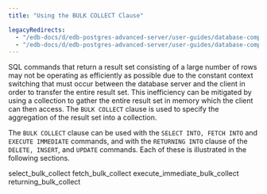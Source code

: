 ```yaml
---
title: "Using the BULK COLLECT Clause"

legacyRedirects:
  - "/edb-docs/d/edb-postgres-advanced-server/user-guides/database-compatibility-stored-procedural-language-guide/13/using_the_bulk_collect_clause.html"
  - "/edb-docs/d/edb-postgres-advanced-server/user-guides/database-compatibility-stored-procedural-language-guide/latest/using_the_bulk_collect_clause.html"
---
```


<div id="using_the_bulk_collect_clause" class="registered_link"></div>

SQL commands that return a result set consisting of a large number of rows may not be operating as efficiently as possible due to the constant context switching that must occur between the database server and the client in order to transfer the entire result set. This inefficiency can be mitigated by using a collection to gather the entire result set in memory which the client can then access. The `BULK COLLECT` clause is used to specify the aggregation of the result set into a collection.

The `BULK COLLECT` clause can be used with the `SELECT INTO, FETCH INTO` and `EXECUTE IMMEDIATE` commands, and with the `RETURNING INTO` clause of the `DELETE, INSERT`, and `UPDATE` commands. Each of these is illustrated in the following sections.

<div class="toctree" maxdepth="3">

select_bulk_collect fetch_bulk_collect execute_immediate_bulk_collect returning_bulk_collect

</div>

